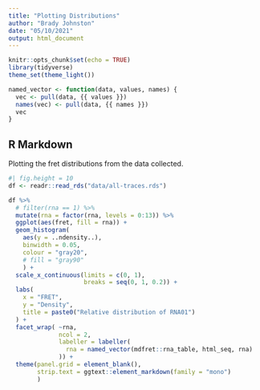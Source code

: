```yaml
---
title: "Plotting Distributions"
author: "Brady Johnston"
date: "05/10/2021"
output: html_document
---
```


```r
knitr::opts_chunk$set(echo = TRUE)
library(tidyverse)
theme_set(theme_light())

named_vector <- function(data, values, names) {
  vec <- pull(data, {{ values }})
  names(vec) <- pull(data, {{ names }})
  vec
}
```

## R Markdown

Plotting the fret distributions from the data collected.

```r
#| fig.height = 10
df <- readr::read_rds("data/all-traces.rds")

df %>% 
  # filter(rna == 1) %>% 
  mutate(rna = factor(rna, levels = 0:13)) %>% 
  ggplot(aes(fret, fill = rna)) + 
  geom_histogram(
    aes(y = ..ndensity..), 
    binwidth = 0.05, 
    colour = "gray20", 
    # fill = "gray90"
    ) + 
  scale_x_continuous(limits = c(0, 1), 
                     breaks = seq(0, 1, 0.2)) +
  labs(
    x = "FRET",
    y = "Density",
    title = paste0("Relative distribution of RNA01")
  ) +
  facet_wrap( ~rna, 
              ncol = 2, 
              labeller = labeller(
                rna = named_vector(mdfret::rna_table, html_seq, rna)
              )) + 
  theme(panel.grid = element_blank(),
        strip.text = ggtext::element_markdown(family = "mono")
        )
```
